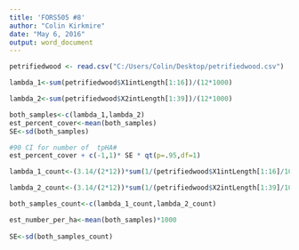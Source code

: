 ```yaml
---
title: 'FORS505 #8'
author: "Colin Kirkmire"
date: "May 6, 2016"
output: word_document
---
```


```r
petrifiedwood <- read.csv("C:/Users/Colin/Desktop/petrifiedwood.csv")

lambda_1<-sum(petrifiedwood$X1intLength[1:16])/(12*1000)

lambda_2<-sum(petrifiedwood$X2intLength[1:39])/(12*1000)

both_samples<-c(lambda_1,lambda_2)
est_percent_cover<-mean(both_samples)
SE<-sd(both_samples)

#90 CI for number of  tpHA#
est_percent_cover + c(-1,1)* SE * qt(p=.95,df=1)

```

```r
lambda_1_count<-(3.14/(2*12))*sum(1/(petrifiedwood$X1intLength[1:16]/1000))

lambda_2_count<-(3.14/(2*12))*sum(1/(petrifiedwood$X2intLength[1:39]/1000))

both_samples_count<-c(lambda_1_count,lambda_2_count)

est_number_per_ha<-mean(both_samples)*1000
  
SE<-sd(both_samples_count)
```

